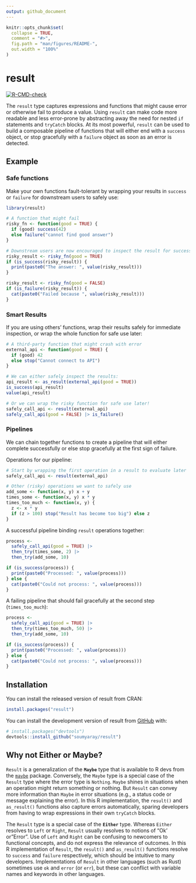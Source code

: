 ```yaml
---
output: github_document
---
```


<!-- README.md is generated from README.Rmd. Please edit that file -->
<!-- Use devtools::build_readme() to render README.Rmd to README.md -->
```r
knitr::opts_chunk$set(
  collapse = TRUE,
  comment = "#>",
  fig.path = "man/figures/README-",
  out.width = "100%"
)
```

# result

<!-- badges: start -->
[![R-CMD-check](https://github.com/soumyaray/result/actions/workflows/R-CMD-check.yaml/badge.svg)](https://github.com/soumyaray/result/actions/workflows/R-CMD-check.yaml)
<!-- badges: end -->

The `result` type captures expressions and functions that might cause error or 
otherwise fail to produce a value. Using `result` can make code more readable
and less error-prone by abstracting away the need for nested `if` statements and
`tryCatch` blocks. At its most powerful, `result` can be used to build a
composable pipeline of functions that will either end with a `success` object, 
or stop gracefully with a `failure` object as soon as an error is detected.

## Example

### Safe functions

Make your own functions fault-tolerant by wrapping your results in `success` 
or `failure` for downstream users to safely use:

``` r
library(result)

# A function that might fail
risky_fn <- function(good = TRUE) {
  if (good) success(42)
  else failure("cannot find good answer")
}

# Downstream users are now encouraged to inspect the result for success
risky_result <- risky_fn(good = TRUE)
if (is_success(risky_result)) {
  print(paste0("The answer: ", value(risky_result)))
}

risky_result <- risky_fn(good = FALSE)
if (is_failure(risky_result)) {
  cat(paste0("Failed because ", value(risky_result)))
}
```


### Smart Results

If you are using others' functions, wrap their results safely for immediate
inspection, or wrap the whole function for safe use later:

``` r
# A third-party function that might crash with error
external_api <- function(good = TRUE) {
  if (good) 42
  else stop("Cannot connect to API")
}

# We can either safely inspect the results:
api_result <- as_result(external_api(good = TRUE))
is_success(api_result)
value(api_result)

# Or we can wrap the risky function for safe use later!
safely_call_api <- result(external_api)
safely_call_api(good = FALSE) |> is_failure()
```

### Pipelines

We can chain together functions to create a pipeline that will either complete
successfully or else stop gracefully at the first sign of failure.

Operations for our pipeline:
``` r
# Start by wrapping the first operation in a result to evaluate later
safely_call_api <- result(external_api)

# Other (risky) operations we want to safely use
add_some <- function(x, y) x + y
times_some <- function(x, y) x * y
times_too_much <- function(x, y) {
  z <- x * y
  if (z > 100) stop("Result has become too big") else z
}
```

A successful pipeline binding `result` operations together:

``` r
process <-
  safely_call_api(good = TRUE) |>
  then_try(times_some, 2) |>
  then_try(add_some, 10)

if (is_success(process)) {
  print(paste0("Processed: ", value(process)))
} else {
  cat(paste0("Could not process: ", value(process)))
}
```

A failing pipeline that should fail gracefully at the second step (`times_too_much`):

``` r
process <-
  safely_call_api(good = TRUE) |>
  then_try(times_too_much, 50) |>
  then_try(add_some, 10)

if (is_success(process)) {
  print(paste0("Processed: ", value(process)))
} else {
  cat(paste0("Could not process: ", value(process)))
}
```

## Installation

You can install the released version of result from CRAN:
``` r
install.packages("result")
```

You can install the development version of result from 
[GitHub](https://github.com/soumyaray/result) with:

``` r
# install.packages("devtools")
devtools::install_github("soumyaray/result")
```

## Why not Either or Maybe?

`Result` is a generalization of the **`Maybe`** type that is available to R devs from
the [`maybe`](https://github.com/armcn/maybe) package. Conversely, the `Maybe` type 
is a special case of the `Result` type where the error type is `Nothing`. `Maybe` 
shines in situations when an operation might return something or nothing.
But `Result` can convey more information than `Maybe` in error situations 
(e.g., a status code or message explaining the error). In this R implementation,
the `result()` and `as_result()` functions also capture errors automatically, 
sparing developers from having to wrap expressions in their own `tryCatch` blocks.

The `Result` type is a special case of the **`Either`** type. 
Whereas `Either` resolves to `Left` or `Right`, `Result` usually resolves to 
notions of "Ok' or "Error". Use of `Left` and `Right` can be confusing to 
newcomers to functional concepts, and do not express the relevance of outcomes. 
In this R implementation of `Result`, the `result()` and `as_result()` functions
resolve to `success` and `failure` respectively, which should be intuitive to 
many developers. Implementations of `Result` in other languages (such as Rust)
sometimes use `ok` and `error` (or `err`), but these can conflict with 
variable names and keywords in other languages.
